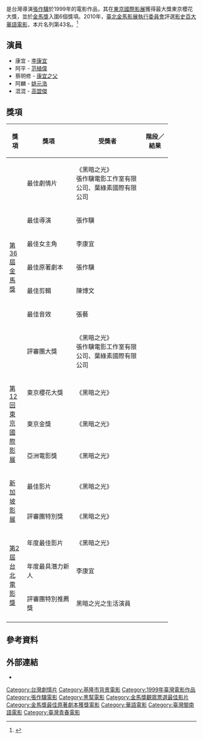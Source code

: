{{Infobox_Film |
  name           = 黑暗之光<br/>Darkness and Light |
  original_name  =  |
  image          = |
  starring       = [[李康宜|李康宜]]<br />[[范植偉|范植偉]]<br>[[蔡明修|蔡明修]]|[[姚元浩|姚元浩]]
  director       = [[張作驥|張作驥]] |
  writer         = 張作驥 |
  producer       = 陳希聖|
  剪輯           = [[陳博文|陳博文]] |
  攝影           = 張展|
  distributor    = |
  music          = |
  released       = {{flagicon|France}}{{film date|1999|5|16|坎城影展}}<br>{{flagicon|Taiwan}}{{start date|1999|11|27|金馬影展}}<br>{{flagicon|Taiwan}}{{start date|2000|2|19}}<ref>{{Cite web |url=http://app.atmovies.com.tw/movie/fDatm0894006/ |title=黑暗之光(開眼) |accessdate=2015-10-14 |archive-date=2015-09-05 |archive-url=https://web.archive.org/web/20150905102104/http://app.atmovies.com.tw/movie/fDatm0894006/ |dead-url=no }}</ref>|
  runtime        = 104分鐘|
  country        = {{TWN}}|
  language       = [[國語|國語]]<br>[[台語|台語]]|
  budget         = |
  awards         = |
  imdb_id        = tt0200689|
}}
{{engname|《黑暗之光》|''Darkness and Light''}}是台灣導演[[張作驥|張作驥]]於1999年的電影作品，其在[[東京國際影展|東京國際影展]]獲得最大獎東京櫻花大獎，並於[[金馬獎|金馬獎]]入圍6個獎項。2010年，[[臺北金馬影展執行委員會|臺北金馬影展執行委員會]]評選[[影史百大華語電影|影史百大華語電影]]，本片名列第43名。<ref>{{Cite web |url=http://100.goldenhorse.org.tw/films/content.aspx?id=452 |title=影史百大華語電影 |access-date=2015-10-14 |archive-url=https://web.archive.org/web/20160304103655/http://100.goldenhorse.org.tw/films/content.aspx?id=452 |archive-date=2016-03-04 |dead-url=yes }}</ref>

== 演員 ==
*康宜 - [[李康宜|李康宜]]
*阿平 - [[范植偉|范植偉]]
*蔡明修 - [[康宜之父|康宜之父]]
*阿麟 - [[姚元浩|姚元浩]]
*混混 - [[高盟傑|高盟傑]]

== 獎項 ==
{| class="wikitable" width="85%"
|-align=center
! width="10%"|獎項
! width="28%"|獎項
! width=<!保留調整空間"25%">|受獎者
! width="15%"|階段／結果
|- align=center
| rowspan="7"|[[第36屆金馬獎|第36屆金馬獎]]
| 最佳劇情片
| 《黑暗之光》<br/>張作驥電影工作室有限公司、葉綠素國際有限公司
| {{nom}}
|- align=center
| 最佳導演
| 張作驥
| {{nom}}
|- align=center
| 最佳女主角
| 李康宜
| {{nom}}
|- align=center
| 最佳原著劇本
| 張作驥
| {{won}}
|- align=center
| 最佳剪輯
| 陳博文
| {{won}}
|- align=center
| 最佳音效
| 張藝
| {{nom}}
|- align=center
| 評審團大獎
| 《黑暗之光》<br/>張作驥電影工作室有限公司、葉綠素國際有限公司
| {{won}}
|- align=center
| rowspan="3"|[[東京國際影展|第12回東京國際影展]]
| 東京櫻花大獎
| 《黑暗之光》
| {{won}}
|- align=center
| 東京金獎
| 《黑暗之光》
| {{won}}
|- align=center
| 亞洲電影獎
| 《黑暗之光》
| {{won}}
|- align=center
| rowspan="2"|[[新加坡影展|新加坡影展]]
| 最佳影片
| 《黑暗之光》
| {{won}}
|- align=center
| 評審團特別獎
| 《黑暗之光》
| {{won}}
|- align=center
| rowspan="3"|[[台北電影節|第2屆台北電影獎]]
| 年度最佳影片
| 《黑暗之光》
| {{won}}
|- align=center
| 年度最具潛力新人
| 李康宜
| {{won}}
|- align=center
| 評審團特別推薦獎
| 黑暗之光之生活演員
| {{won}}
|- align=center
|}


== 參考資料 ==
{{reflist}}

== 外部連結 ==
*{{imdb title|0200689}}

{{張作驥電影作品}}
{{东京大奖}}
{{台北電影獎最佳劇情片}}
{{金馬獎最佳原著劇本|第36屆}}
{{金馬獎觀眾票選最佳影片|第36屆}}
{{影史百大華語電影}}

[[Category:台灣劇情片|Category:台灣劇情片]]
[[Category:基隆市背景電影|Category:基隆市背景電影]]
[[Category:1999年臺灣電影作品|Category:1999年臺灣電影作品]]
[[Category:張作驥電影|Category:張作驥電影]]
[[Category:黑幫電影|Category:黑幫電影]]
[[Category:金馬獎觀眾票選最佳影片|Category:金馬獎觀眾票選最佳影片]]
[[Category:金馬獎最佳原著劇本獲獎電影|Category:金馬獎最佳原著劇本獲獎電影]]
[[Category:華語電影|Category:華語電影]]
[[Category:臺灣閩南語電影|Category:臺灣閩南語電影]]
[[Category:臺灣青春電影|Category:臺灣青春電影]]